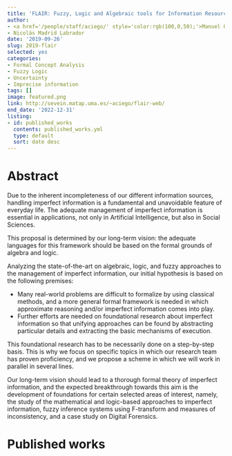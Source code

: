 ```yaml
---
title: 'FLAIR: Fuzzy, Logic and Algebraic tools for Information Resources'
author:
- <a href='/people/staff/aciego/' style='color:rgb(100,0,50);'>Manuel Ojeda-Aciego</a>
- Nicolás Madrid Labrador
date: '2019-09-26'
slug: 2019-flair
selected: yes
categories:
- Formal Concept Analysis
- Fuzzy Logic
- Uncertainty
- Imprecise information
tags: []
image: featured.png
link: http://sevein.matap.uma.es/~aciego/flair-web/
end_date: '2022-12-31'
listing:
- id: published_works
  contents: published_works.yml
  type: default
  sort: date desc
---
```



# Abstract

Due to the inherent incompleteness of our different information sources, handling imperfect information is a fundamental and unavoidable feature of everyday life. The adequate management of imperfect information is essential in applications, not only in Artificial Intelligence, but also in Social Sciences.

This proposal is determined by our long-term vision: the adequate languages for this framework should be based on the formal grounds of algebra and logic.

Analyzing the state-of-the-art on algebraic, logic, and fuzzy approaches to the management of imperfect information, our initial hypothesis is based on the following premises:

- Many real-world problems are difficult to formalize by using classical methods, and a more general formal framework is needed in which approximate reasoning and/or imperfect information comes into play.
- Further efforts are needed on foundational research about imperfect information so that unifying approaches can be found by abstracting particular details and extracting the basic mechanisms of execution.

This foundational research has to be necessarily done on a step-by-step basis. This is why we focus on specific topics in which our research team has proven proficiency, and we propose a scheme in which we will work in parallel in several lines.

Our long-term vision should lead to a thorough formal theory of imperfect information, and the expected breakthrough towards this aim is the development of foundations for certain selected areas of interest, namely, the study of the mathematical and logic-based approaches to imperfect information, fuzzy inference systems using F-transform and measures of inconsistency, and a case study on Digital Forensics.


# Published works

:::{#published_works}
:::

